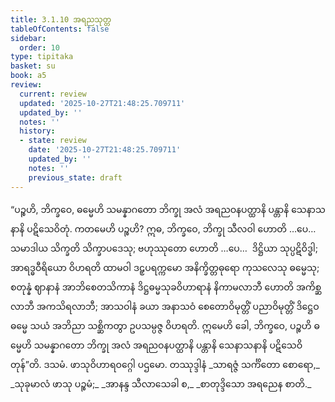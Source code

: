 ```yaml
---
title: 3.1.10 အရညသုတ္တ
tableOfContents: false
sidebar:
  order: 10
type: tipitaka
basket: su
book: a5
review:
  current: review
  updated: '2025-10-27T21:48:25.709711'
  updated_by: ''
  notes: ''
  history:
  - state: review
    date: '2025-10-27T21:48:25.709711'
    updated_by: ''
    notes: ''
    previous_state: draft
---
```



<ReviewStatus review={frontmatter.review} showDetails={true} />

<HypothesisAnnotation frontmatter={frontmatter} />

<DynamicBreadcrumb />

<Division number="110" book="a5" e="ch" v="16" p="119">

<Paragraph number="658" book="a5">
“ပဉ္စဟိ, ဘိက္ခဝေ, ဓမ္မေဟိ သမန္နာဂတော ဘိက္ခု အလံ အရညဝနပတ္ထာနိ ပန္တာနိ သေနာသနာနိ ပဋိသေဝိတုံ. ကတမေဟိ ပဉ္စဟိ? ဣဓ, ဘိက္ခဝေ, ဘိက္ခု သီလဝါ ဟောတိ …ပေ…  သမာဒါယ သိက္ခတိ သိက္ခာပဒေသု; ဗဟုဿုတော ဟောတိ …ပေ…  ဒိဋ္ဌိယာ သုပ္ပဋိဝိဒ္ဓါ; အာရဒ္ဓဝီရိယော ဝိဟရတိ ထာမဝါ ဒဠှပရက္ကမော အနိက္ခိတ္တဓုရော ကုသလေသု ဓမ္မေသု; စတုန္နံ ဈာနာနံ အာဘိစေတသိကာနံ ဒိဋ္ဌဓမ္မသုခဝိဟာရာနံ နိကာမလာဘီ ဟောတိ အကိစ္ဆလာဘီ အကသိရလာဘီ; အာသဝါနံ ခယာ အနာသဝံ စေတောဝိမုတ္တိံ ပညာဝိမုတ္တိံ ဒိဋ္ဌေဝ ဓမ္မေ သယံ အဘိညာ သစ္ဆိကတွာ ဥပသမ္ပဇ္ဇ ဝိဟရတိ. ဣမေဟိ ခေါ, ဘိက္ခဝေ, ပဉ္စဟိ ဓမ္မေဟိ သမန္နာဂတော ဘိက္ခု အလံ အရညဝနပတ္ထာနိ ပန္တာနိ သေနာသနာနိ ပဋိသေဝိတုန်”တိ.

</Paragraph>
</Division>

<Paragraph number="659" type="center" book="a5">
ဒသမံ.



</Paragraph>

<Paragraph number="660" type="center" book="a5">
ဖာသုဝိဟာရဝဂ္ဂေါ ပဌမော.



</Paragraph>

<Paragraph number="661" type="center" book="a5">
တဿုဒ္ဒါနံ


</Paragraph>

<Paragraph number="662" type="verses" book="a5">
_သာရဇ္ဇံ သင်္ကိတော စောရော,_  
_သုခုမာလံ ဖာသု ပဉ္စမံ;_  
_အာနန္ဒ သီလာသေခါ စ,_  
_စာတုဒ္ဒိသော အရညေန စာတိ._
</Paragraph>